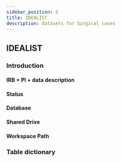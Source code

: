 ```yaml
---
sidebar_position: 3
title: IDEALIST
description: datasets for Surgical cases
---
```


## IDEALIST

### Introduction
#### IRB + PI + data description
#### Status
#### Database
#### Shared Drive
#### Workspace Path

### Table dictionary